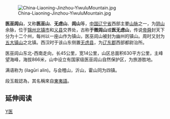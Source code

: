 {{Unreferenced|time=2020-05-07T23:59:44+00:00}}
[[File:China-Liaoning-Jinzhou-YiwuluMountain.jpg|thumb]]

'''医巫闾山'''，又称'''医巫山'''、'''无虑山'''、'''闾山'''等，[[中国|中国]][[辽宁省|辽宁省]]西部主要[[山脉|山脉]]之一，为[[阴山|阴山]]余脉，位于[[锦州|锦州]][[北镇市|北镇市]]和[[义县|义县]]交界处，古称'''于微闾山'''或'''医无虑山'''，传说[[帝舜|帝舜]]封天下分为十二个州，每州以一座山作为镇山，医巫闾山被封为幽州的镇山。周时又封为[[五大镇山|五大镇山]]之北镇。西汉时于该山东侧置[[无虑县|无虑县]]，为[[辽东郡|辽东郡]]西部都尉治所。

医巫闾山东北-西南走向，长45公里，宽14公里，山区总面积630平方公里，主峰望海峰，海拔866米，山中设立有国家级医巫闾山自然保护区，为旅游胜地。

满语称为{{ManchuSibeUnicode|ᡳᠯᠠᡤᡡᡵᡳ<br>ᠠᠯᡳ᠍ᠨ}} (ilagūri alin)。与会稽山，沂山，霍山同为四镇。

段玉裁認為，其名稱來自[[東夷語|東夷語]]。
== 延伸阅读 ==
{{Wikisource further reading}}

{{五镇}}
{{中国国家级自然保护区}}
{{中国神山}}

[[Category:辽宁山脉|Y医]]

{{PRChina-geo-stub}}